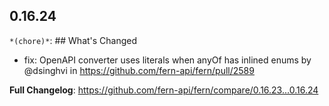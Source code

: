 ## 0.16.24
`*(chore)*`: ## What's Changed
* fix: OpenAPI converter uses literals when anyOf has inlined enums  by @dsinghvi in https://github.com/fern-api/fern/pull/2589


**Full Changelog**: https://github.com/fern-api/fern/compare/0.16.23...0.16.24

